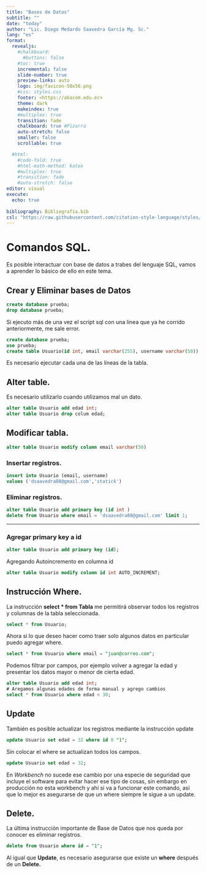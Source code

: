 ```yaml
---
title: "Bases de Datos"
subtitle: ""
date: "today"
author: "Lic. Diego Medardo Saavedra García Mg. Sc."
lang: "es"
format:
  revealjs:
    #chalkboard: 
      #buttons: false
    #toc: true
    incremental: false
    slide-number: true
    preview-links: auto
    logo: img/favicon-50x56.png
    #css: styles.css
    footer: <https://abacom.edu.ec>
    theme: dark
    makeindex: true
    #multiplex: true
    transition: fade
    chalkboard: true #Pizarra
    auto-stretch: false
    smaller: false
    scrollable: true

  #html: 
    #code-fold: true
    #html-math-method: katex
    #multiplex: true
    #transition: fade
    #auto-stretch: false
editor: visual
execute: 
  echo: true
    
bibliography: Bibliografia.bib
csl: "https://raw.githubusercontent.com/citation-style-language/styles/master/apa.csl"
---
```


# Comandos SQL.

Es posible interactuar con base de datos a trabes del lenguaje SQL, vamos a aprender lo básico de ello en este tema.


## Crear y Eliminar bases de Datos

```sql
create database prueba;
drop database prueba;
```

Si ejecuto más de una vez el script sql con una linea que ya he corrido anteriormente, me sale error.

```sql
create database prueba;
use prueba;
create table Usuario(id int, email varchar(255), username varchar(50));
```

Es necesario ejecutar cada una de las líneas de la tabla.



## Alter table.

Es necesario utilizarlo cuando utilizamos mal un dato.

```sql
alter table Usuario add edad int;
alter table Usuario drop colum edad;
```



## Modificar tabla.

```sql
alter table Usuario modify column email varchar(50)
```

### Insertar registros.

```sql
insert into Usuario (email, username)
values ('dsaavedra88@gmail.com','statick')
```

### Eliminar registros.

```sql
alter table Usuario add primary key (id int )
delete from Usuario where email = 'dsaavedra88@gmail.com' limit 1;
```

---

### Agregar primary key a id

```sql
alter table Usuario add primary key (id);
```

Agregando Autoincremento en columna id

```sql
alter table Usuario modify column id int AUTO_INCREMENT;
```

## Instrucción Where.

La instrucción **select \* from Tabla** me permitirá observar todos los registros y columnas de la tabla seleccionada.

```sql
select * from Usuario;
```

Ahora si lo que deseo hacer como traer solo algunos datos en particular puedo agregar where.

```sql
select * from Usuario where email = "juan@correo.com";
```

Podemos filtrar por campos, por ejemplo volver a agregar la edad y presentar los datos mayor o menor de cierta edad.

```sql
alter table Usuario add edad int;
# Aregamos algunas edades de forma manual y agrego cambios
select * from Usuario where edad < 30; 
```

## Update

También es posible actualizar los registros mediante la instrucción update

```sql
update Usuario set edad = 32 where id 0 "1";
```

Sin colocar el where se actualizan todos los campos.

```sql
update Usuario set edad = 32;
```

En _Workbench_ no sucede ese cambio por una especie de seguridad que incluye el software para evitar hacer ese tipo de cosas, sin embargo en producción no esta workbench y ahí si va a funcionar este comando, así que lo mejor es asegurarse de que un where siempre le sigue a un update.

## Delete.

La última instrucción importante de Base de Datos que nos queda por conocer es eliminar registros.

```sql
delete from Usuario where id = "1";
```

Al igual que **Update**, es necesario asegurarse que existe un **where** después de un **Delete.**
